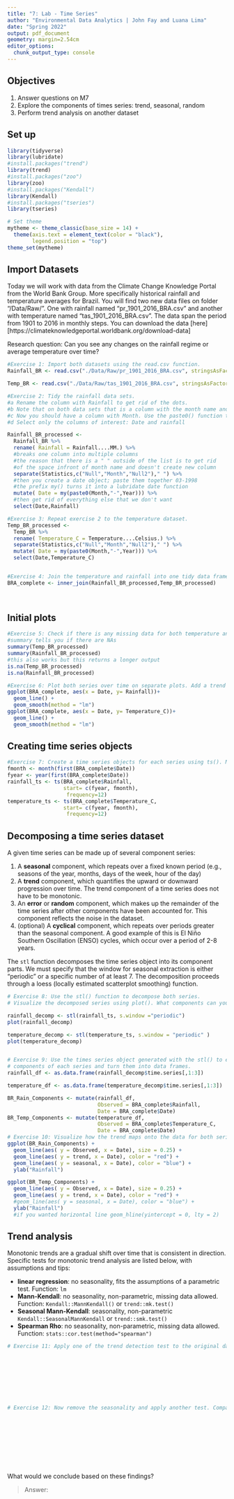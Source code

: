 ```yaml
---
title: "7: Lab - Time Series"
author: "Environmental Data Analytics | John Fay and Luana Lima"
date: "Spring 2022"
output: pdf_document
geometry: margin=2.54cm
editor_options: 
  chunk_output_type: console
---
```


## Objectives
1. Answer questions on M7
2. Explore the components of times series: trend, seasonal, random
3. Perform trend analysis on another dataset

## Set up

```r

library(tidyverse)
library(lubridate)
#install.packages("trend")
library(trend)
#install.packages("zoo")
library(zoo)
#install.packages("Kendall")
library(Kendall)
#install.packages("tseries")
library(tseries)

# Set theme
mytheme <- theme_classic(base_size = 14) +
  theme(axis.text = element_text(color = "black"), 
        legend.position = "top")
theme_set(mytheme)
```

## Import Datasets

Today we will work with data from the Climate Change Knowledge Portal from the World Bank Group. More specifically historical rainfall and temperature averages for Brazil. You will find two new data files on folder "/Data/Raw/". One with rainfall named "pr_1901_2016_BRA.csv" and another with temperature named "tas_1901_2016_BRA.csv". The data span the period from 1901 to 2016 in monthly steps. You can download the data [here][https://climateknowledgeportal.worldbank.org/download-data]

Research question: Can you see any changes on the rainfall regime or average temperature over time?

```r
#Exercise 1: Import both datasets using the read.csv function.
Rainfall_BR <- read.csv("./Data/Raw/pr_1901_2016_BRA.csv", stringsAsFactors = TRUE)

Temp_BR <- read.csv("./Data/Raw/tas_1901_2016_BRA.csv", stringsAsFactors = TRUE)

#Exercise 2: Tidy the rainfall data sets.
#a Rename the column with Rainfall to get rid of the dots.
#b Note that on both data sets that is a column with the month name and average. Convert it to a Month column by separating the string, i.e., month in one column and the word "Average" on another. Hint: use the separate() function in the pipe.
#c Now you should have a column with Month. Use the paste0() function to paste month and year together and create a date object.
#d Select only the columns of interest: Date and rainfall

Rainfall_BR_processed <-
  Rainfall_BR %>% 
  rename( Rainfall = Rainfall....MM.) %>%
  #breaks one column into multiple columns
  #the reason that there is a " " outside of the list is to get rid
  #of the space infront of month name and doesn't create new column
  separate(Statistics,c("Null","Month","Null2")," ") %>% 
  #then you create a date object; paste them together 03-1998
  #the prefix my() turns it into a lubridate date function
  mutate( Date = my(paste0(Month,"-",Year))) %>% 
  #then get rid of everything else that we don't want
  select(Date,Rainfall)

#Exercise 3: Repeat exercise 2 to the temperature dataset.
Temp_BR_processed <-
  Temp_BR %>% 
  rename( Temperature_C = Temperature....Celsius.) %>% 
  separate(Statistics,c("Null","Month","Null2")," ") %>% 
  mutate( Date = my(paste0(Month,"-",Year))) %>% 
  select(Date,Temperature_C)  


#Exercise 4: Join the temperature and rainfall into one tidy data frame with 3 columns: Date, Rainfall and Temperature.
BRA_complete <- inner_join(Rainfall_BR_processed,Temp_BR_processed)
  
           
```


## Initial plots

```r

#Exercise 5: Check if there is any missing data for both temperature and rainfall series.
#summary tells you if there are NAs
summary(Temp_BR_processed)
summary(Rainfall_BR_processed)
#this also works but this returns a longer output
is.na(Temp_BR_processed)
is.na(Rainfall_BR_processed)

#Exercise 6: Plot both series over time on separate plots. Add a trend line using geom_smooth(). Can you say something about the trend just by visualizing the data?
ggplot(BRA_complete, aes(x = Date, y= Rainfall))+
  geom_line() +
  geom_smooth(method = "lm")
ggplot(BRA_complete, aes(x = Date, y= Temperature_C))+
  geom_line() +
  geom_smooth(method = "lm")

```

## Creating time series objects

```r
#Exercise 7: Create a time series objects for each series using ts(). Make sure you specify the starting point and frequency.
fmonth <- month(first(BRA_complete$Date))
fyear <- year(first(BRA_complete$Date))
rainfall_ts <- ts(BRA_complete$Rainfall,
                  start= c(fyear, fmonth),
                   frequency=12)
temperature_ts <- ts(BRA_complete$Temperature_C,
                  start= c(fyear, fmonth),
                   frequency=12)

```


## Decomposing a time series dataset

A given time series can be made up of several component series: 

1. A **seasonal** component, which repeats over a fixed known period (e.g., seasons of the year, months, days of the week, hour of the day)
2. A **trend** component, which quantifies the upward or downward progression over time. The trend component of a time series does not have to be monotonic.
3. An **error** or **random** component, which makes up the remainder of the time series after other components have been accounted for. This component reflects the noise in the dataset. 
4. (optional) A **cyclical** component, which repeats over periods greater than the seasonal component. A good example of this is El Niño Southern Oscillation (ENSO) cycles, which occur over a period of 2-8 years.


The `stl` function decomposes the time series object into its component parts. We must specify that the window for seasonal extraction is either "periodic" or a specific number of at least 7. The decomposition proceeds through a loess (locally estimated scatterplot smoothing) function.

```r

# Exercise 8: Use the stl() function to decompose both series. 
# Visualize the decomposed series using plot(). What components can you identify?

rainfall_decomp <- stl(rainfall_ts, s.window ="periodic")
plot(rainfall_decomp)

temperature_decomp <- stl(temperature_ts, s.window = "periodic" )
plot(temperature_decomp)


# Exercise 9: Use the times series object generated with the stl() to extract the 
# components of each series and turn them into data frames.
rainfall_df <- as.data.frame(rainfall_decomp$time.series[,1:3])

temperature_df <- as.data.frame(temperature_decomp$time.series[,1:3])

BR_Rain_Components <- mutate(rainfall_df,
                             Observed = BRA_complete$Rainfall,
                             Date = BRA_complete$Date)
BR_Temp_Components <- mutate(temperature_df,
                             Observed = BRA_complete$Temperature_C,
                             Date = BRA_complete$Date)
# Exercise 10: Visualize how the trend maps onto the data for both series
ggplot(BR_Rain_Components) +
  geom_line(aes( y = Observed, x = Date), size = 0.25) +
  geom_line(aes( y = trend, x = Date), color = "red") +
  geom_line(aes( y = seasonal, x = Date), color = "blue") +
  ylab("Rainfall")

ggplot(BR_Temp_Components) +
  geom_line(aes( y = Observed, x = Date), size = 0.25) +
  geom_line(aes( y = trend, x = Date), color = "red") +
  #geom_line(aes( y = seasonal, x = Date), color = "blue") +
  ylab("Rainfall")
  #if you wanted horizontal line geom_hline(yintercept = 0, lty = 2)


```


## Trend analysis

Monotonic trends are a gradual shift over time that is consistent in direction. Specific tests for monotonic trend analysis are listed below, with assumptions and tips: 

* **linear regression**: no seasonality, fits the assumptions of a parametric test. Function: `lm`
* **Mann-Kendall**: no seasonality, non-parametric, missing data allowed. Function: `Kendall::MannKendall()` or `trend::mk.test()`
* **Seasonal Mann-Kendall**: seasonality, non-parametric `Kendall::SeasonalMannKendall` or `trend::smk.test()`
* **Spearman Rho**: no seasonality, non-parametric, missing data allowed. Function: `stats::cor.test(method="spearman")`


```r

# Exercise 11: Apply one of the trend detection test to the original data set. Remember that the data has seasonal component, which test can be applied in this case?









# Exercise 12: Now remove the seasonality and apply another test. Compare the results with what you obtained on Exercise 9.











```

What would we conclude based on these findings? 

> Answer:


